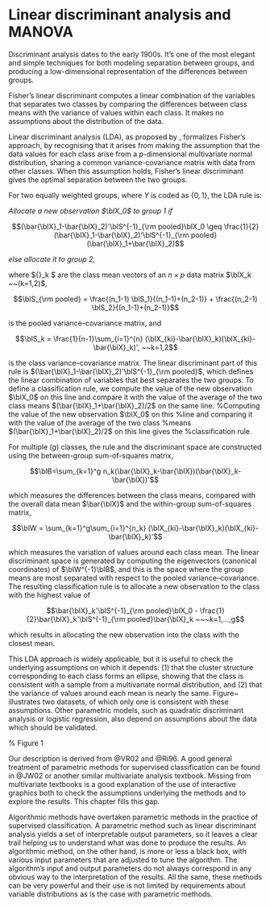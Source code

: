 # Linear discriminant analysis and MANOVA

Discriminant analysis dates to the early 1900s. It's one of the most elegant and simple techniques for both modeling separation between groups, and producing a low-dimensional representation of the differences between groups. 

Fisher's linear discriminant \cite{Fi36} computes a linear combination of the variables that separates two classes by comparing the differences between class means with the variance of values within each class. It makes no assumptions about the distribution of the data. 

Linear discriminant analysis (LDA), as proposed by \citeasnoun{Rao48},
formalizes Fisher's approach, by recognising that it arises from making the assumption that the data values for each class arise from a $p$-dimensional multivariate normal distribution, sharing a common variance-covariance matrix with data from other classes. When this assumption holds, Fisher's linear discriminant gives the optimal separation between the two groups.

For two equally weighted groups, where $Y$ is coded as $\{0, 1\}$, the LDA rule is:

*Allocate a new observation $\blX_0$ to group 1 if*

$$(\bar{\blX}_1-\bar{\blX}_2)'\blS^{-1}_{\rm pooled}\blX_0 \geq 
  \frac{1}{2}(\bar{\blX}_1-\bar{\blX}_2)'\blS^{-1}_{\rm pooled}
  (\bar{\blX}_1+\bar{\blX}_2)$$

*else allocate it to group 2,*

where $\bar{\blX}_k $ are the class mean vectors of an 
$n\times p$ data matrix $\blX_k ~~(k=1,2)$, 


$$\blS_{\rm pooled} = \frac{(n_1-1) \blS_1}{(n_1-1)+(n_2-1)} + \frac{(n_2-1) \blS_2}{(n_1-1)+(n_2-1)}$$

is the pooled variance--covariance matrix, and

$$\blS_k = \frac{1}{n-1}\sum_{i=1}^{n}
(\blX_{ki}-\bar{\blX}_k)(\blX_{ki}-\bar{\blX}_k)', ~~k=1,2$$

is the class variance--covariance matrix. The linear
discriminant part of this rule is
$(\bar{\blX}_1-\bar{\blX}_2)'\blS^{-1}_{\rm pooled}$, which defines
the linear combination of variables that best separates the two
groups.  To define a classification rule, we compute the value of the
new observation $\blX_0$ on this line and compare it with the value of
the average of the two class means $(\bar{\blX}_1+\bar{\blX}_2)/2$ on
the same line.
%Computing the value of the new observation $\blX_0$ on this
%line and comparing it with the value of the average of the two class
%means $(\bar{\blX}_1+\bar{\blX}_2)/2$ on this line gives the
%classification rule.

For multiple $(g)$ classes, the rule and the discriminant space are
constructed using the between-group sum-of-squares matrix,

$$\blB=\sum_{k=1}^g n_k(\bar{\blX}_k-\bar{\blX})(\bar{\blX}_k-\bar{\blX})'$$

which measures the differences between the class means, 
compared with the overall data mean $\bar{\blX}$ and the within-group
sum-of-squares matrix,

$$\blW =
\sum_{k=1}^g\sum_{i=1}^{n_k}
(\blX_{ki}-\bar{\blX}_k)(\blX_{ki}-\bar{\blX}_k)'$$

which measures the variation of values around each class mean.
The linear discriminant space is generated by computing the
eigenvectors (canonical coordinates) of $\blW^{-1}\blB$, and this is
the space where the group means are most separated with respect to the
pooled variance--covariance. The resulting classification rule is to
allocate a new observation to the class with the highest value of

$$\bar{\blX}_k'\blS^{-1}_{\rm pooled}\blX_0 - 
\frac{1}{2}\bar{\blX}_k'\blS^{-1}_{\rm pooled}\bar{\blX}_k ~~~k=1,...,g$$

which results in allocating the new observation into the
class with the closest mean.

This LDA approach is widely applicable, but it is useful
to check the underlying assumptions on which it depends: (1)
that the cluster structure corresponding to each class forms an
ellipse, showing that the class is consistent with a sample from a
multivariate normal distribution, and (2) that the variance of values
around each mean is nearly the same. Figure~\ref{lda-assumptions}
illustrates two datasets, of which only one is consistent with these
assumptions. Other parametric models, such as quadratic discriminant
analysis or logistic regression, also depend on assumptions
about the data which should be validated.  \index{classification
methods!quadratic discriminant analysis (QDA)} \index{classification
methods!logistic regression}

% Figure 1

Our description is derived from @VR02 and
@Ri96. A good general treatment of parametric methods for
supervised classification can be found in @JW02 or another
similar multivariate analysis textbook. Missing from multivariate
textbooks is a good explanation of the use of interactive graphics
both to check the assumptions underlying the methods and to explore
the results. This chapter fills this gap.

Algorithmic methods have overtaken parametric methods in the practice
of supervised classification.  A parametric method such as linear
discriminant analysis yields a set of interpretable output parameters, so
it leaves a clear trail helping us to understand what was done to
produce the results.  An algorithmic method, on the other hand, is
more or less a black box, with various input parameters that are
adjusted to tune the algorithm.  The algorithm's input and output
parameters do not always correspond in any obvious way to the
interpretation of the results.  All the same, these methods can be
very powerful and their use is not limited by requirements about
variable distributions as is the case with parametric methods.
